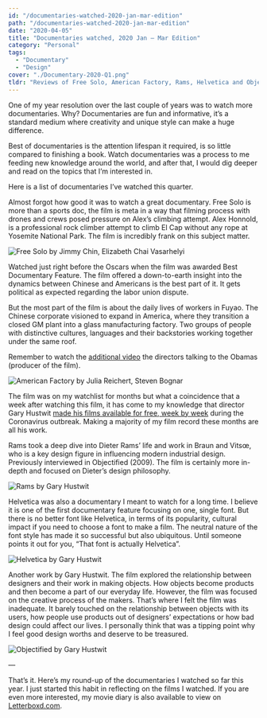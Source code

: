 ```yaml
---
id: "/documentaries-watched-2020-jan-mar-edition"
path: "/documentaries-watched-2020-jan-mar-edition"
date: "2020-04-05"
title: "Documentaries watched, 2020 Jan — Mar Edition"
category: "Personal"
tags:
  - "Documentary"
  - "Design"
cover: "./Documentary-2020-Q1.png"
tldr: "Reviews of Free Solo, American Factory, Rams, Helvetica and Objectified"
---
```



One of my year resolution over the last couple of years was to watch more documentaries. Why? Documentaries are fun and informative, it’s a standard medium where creativity and unique style can make a huge difference.

Best of documentaries is the attention lifespan it required, is so little compared to finishing a book. Watch documentaries was a process to me feeding new knowledge around the world, and after that, I would dig deeper and read on the topics that I’m interested in.

Here is a list of documentaries I’ve watched this quarter.

<Film poster={FreeSoloPoster2} title="Free Solo" year="2019" director="Jimmy Chin, Elizabeth Chai Vasarhelyi" rating="★★★★★"/>

Almost forgot how good it was to watch a great documentary. Free Solo is more than a sports doc, the film is meta in a way that filming process with drones and crews posed pressure on Alex’s climbing attempt. Alex Honnold, is a professional rock climber attempt to climb El Cap without any rope at Yosemite National Park. The film is incredibly frank on this subject matter.

![Free Solo by Jimmy Chin, Elizabeth Chai Vasarhelyi](./free_solo.jpg)

<Film poster={AmericanFactoryPoster} title="American Factory" year="2019" director="Julia Reichert, Steven Bognar" rating="★★★★½"/>

Watched just right before the Oscars when the film was awarded Best Documentary Feature. The film offered a down-to-earth insight into the dynamics between Chinese and Americans is the best part of it. It gets political as expected regarding the labor union dispute.

But the most part of the film is about the daily lives of workers in Fuyao. The Chinese corporate visioned to expand in America, where they transition a closed GM plant into a glass manufacturing factory. Two groups of people with distinctive cultures, languages and their backstories working together under the same roof.

Remember to watch the [additional video](https://www.netflix.com/title/81176188) the directors talking to the Obamas (producer of the film).

![American Factory by Julia Reichert, Steven Bognar](./american_factory.jpg)

<Film poster={RamsPoster} title="Rams" year="2018" director="Gary Hustwit" rating="★★★★"/>

The film was on my watchlist for months but what a coincidence that a week after watching this film, it has come to my knowledge that director Gary Hustwit [made his films available for free, week by week](https://www.ohyouprettythings.com/free) during the Coronavirus outbreak. Making a majority of my film record these months are all his work.

Rams took a deep dive into Dieter Rams’ life and work in Braun and Vitsœ, who is a key design figure in influencing modern industrial design. Previously interviewed in Objectified (2009). The film is certainly more in-depth and focused on Dieter’s design philosophy.

![Rams by Gary Hustwit ](./rams.jpg)

<Film poster={HelveticaPoster} title="Helvetica" year="2007" director="Gary Hustwit" rating="★★★★"/>



Helvetica was also a documentary I meant to watch for a long time. I believe it is one of the first documentary feature focusing on one, single font. But there is no better font like Helvetica, in terms of its popularity, cultural impact if you need to choose a font to make a film. The neutral nature of the font style has made it so successful but also ubiquitous. Until someone points it out for you, “That font is actually Helvetica”.

![Helvetica by Gary Hustwit](./helvetica.jpg)

<Film poster={ObjectifiedPoster} title="Objectified" year="2009" director="Gary Hustwit" rating="★★★½"/>

Another work by Gary Hustwit. The film explored the relationship between designers and their work in making objects. How objects become products and then become a part of our everyday life. However, the film was focused on the creative process of the makers. That’s where I felt the film was inadequate. It barely touched on the relationship between objects with its users, how people use products out of designers’ expectations or how bad design could affect our lives. I personally think that was a tipping point why I feel good design worths and deserve to be treasured.

![Objectified by Gary Hustwit](./objectified.jpg)

—

That’s it. Here’s my round-up of the documentaries I watched so far this year. I just started this habit in reflecting on the films I watched. If you are even more interested, my movie diary is also available to view on [Letterboxd.com](https://letterboxd.com/samuelisme/).
